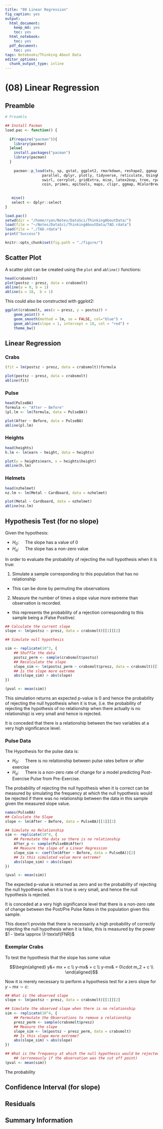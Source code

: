 ```yaml
---
title: "08 Linear Regression"
fig_caption: yes
output:
  html_document: 
    keep_md: yes
    toc: yes
  html_notebook:
    toc: yes
  pdf_document:
    toc: yes
tags: Notebooks/Thinking About Data
editor_options:
  chunk_output_type: inline
---
```


# (08) Linear Regression
## Preamble

```r
# Preamble

## Install Pacman
load.pac <- function() {
  
  if(require("pacman")){
    library(pacman)
  }else{
    install.packages("pacman")
    library(pacman)
  }
  
    pacman::p_load(xts, sp, gstat, ggplot2, rmarkdown, reshape2, ggmap,
                 parallel, dplyr, plotly, tidyverse, reticulate, UsingR, Rmpfr,
                 swirl, corrplot, gridExtra, mise, latex2exp, tree, rpart, lattice,
                 coin, primes, epitools, maps, clipr, ggmap, RColorBrewer)
  
  
   mise()
   select <- dplyr::select
}

load.pac()
setwd(dir = "/home/ryan/Notes/DataSci/ThinkingAboutData/")
load(file = "~/Notes/DataSci/ThinkingAboutData/TAD.rdata")
load(file = "./TAD.rdata")
print("Success")
```


```r
knitr::opts_chunk$set(fig.path = "./figure/")

```

## Scatter Plot
A scatter plot can be created using the `plot` and `abline()` functions:

```r
head(crabsmolt)
plot(postsz ~ presz, data = crabsmolt)
abline(a = 0, b = 1)
abline(a = 18,  b = 1)
```

This could also be constructed with ggplot2:

```r
ggplot(crabsmolt, aes(x = presz, y = postsz)) +
    geom_point() +
    geom_smooth(method = lm, se = FALSE, col="blue") +
    geom_abline(slope = 1, intercept = 18, col = "red") +
    theme_bw()
```


## Linear Regression
### Crabs
```r
(fit = lm(postsz ~ presz, data = crabsmolt))formula

plot(postsz ~ presz, data = crabsmolt)
abline(fit)
```
### Pulse

```r
head(PulseBA)
formula <- "After ~ Before"
(pl.lm <- lm(formula, data = PulseBA))

plot(After ~ Before, data = PulseBA)
abline(pl.lm)
```

### Heights

```r
head(heights)
h.lm <- lm(earn ~ height, data = heights)

plot(y = heights$earn, x = heights$height)
abline(h.lm)
```

### Helmets

```r
head(nzhelmet)
nz.lm <- lm(Metal ~ Cardboard, data = nzhelmet)

plot(Metal ~ Cardboard, data = nzhelmet)
abline(nz.lm)
```


## Hypothesis Test (for no slope)
Given the hypothesis:

+ $H_0: \quad$ The slope has a value of 0
+ $H_a: \quad$ The slope has a non-zero value

In order to evaluate the probability of rejecting the null hypothesis when it is
true:

1. Simulate a sample corresponding to this population that has no relationship
  + This can be done by permuting the observations
2. Measure the number of times a slope value more extreme than observation is
recorded.
  + this represents the probability of a rejection corresponding to this sample
  being a /False Positive/.

```r
## Calculate the current slope
slope <- lm(postsz ~ presz, data = crabsmolt)[[1]][2]

## Simulate null hypothesis

sim <- replicate(10^3, {
    ## Shuffle the data
    postsz_perm <- sample(crabsmolt$postsz)
    ## Recalculate the slope
    slope_sim <- lm(postsz_perm ~ crabsmolt$presz, data = crabsmolt)[[1]][2]
    ## Is the slope more extreme
    abs(slope_sim) > abs(slope)
})

(pval <- mean(sim))
```

This simulation returns an expected p-value is 0 and hence the probability of rejecting
the null hypothesis when it is true, (i.e. the probability of rejecting the
hypothesis of no relationship when there actually is no relationship) is very
small and hence is rejected.

It is conceded that there is a relationship between the two variables at a very
high significance level.

### Pulse Data

The Hypothesis for the pulse data is:

+ $H_0: \quad$ There is no relationship between pulse rates before or after exercise
+ $H_a: \quad$ There is a non-zero rate of change for a model predicting
  Post-Exercise Pulse from Pre-Exercise.
  
The probability of rejecting the null hypothesis when it is correct can be
measured by simulating the frequency at which the null hypothesis would be
rejected if there was no relationship between the data in this sample given the
measured slope value.

```r
names(PulseBA)
## Calculate the Slope
slope <- lm(After ~ Before, data = PulseBA)[[1]][2]

## Simulate no Relationship
sim <- replicate(10^4, {
    ## Permutate the data so there is no relationship
    After_p <- sample(PulseBA$After)
    ## Measure the slope of a Linear Regression
    slope_sim <- coef(lm(After ~ Before, data = PulseBA))[2]
    ## Is this simulated value more extreme?
    abs(slope_sim) > abs(slope)
})

(pval <- mean(sim))

```

The expected p-value is returned as zero and so the probability of rejecting the
null hypothesis when it is true is very small, and hence the null hypothesis is
rejected.

It is conceded at a very high significance level that there is a non-zero rate
of change between the Post/Pre Pulse Rates in the population given this sample.

This doesn't provide that there is necessarily a high probability of correctly
rejecting the null hypothesis when it is false, this is measured by the power
$1 - \beta \approx \1-\textsf{FNR}$




### Exemplar Crabs
To test the hypothesis that the slope has some value

$$\begin{aligned}
y&= mx + c \\
y-mx& = c \\
y-mx& =  0\cdot m_2  + c \\
\end{aligned}$$

Now it is merely necessary to perform a hypothesis test for a zero slope for 
$y - mx \sim c$:

```r
## What is the observed slope
slope <- lm(postsz ~ presz, data = crabsmolt)[[1]][2]

## Simulate the observed slope when there is no relationship
sim <- replicate(10^4, {
    ## Permutate the Observations to remove a relationship
    presz_perm <- sample(crabsmolt$presz)
    ## Measure the slope
    slope_sim <- lm(postsz ~ presz_perm, data = crabsmolt)
    ## Is this slope more extreme?
    abs(slope_sim) > abs(slope)
})

## What is the frequency at which the null hypothesis would be rejected
    ## (erroneously if the observation was the cut off point)
(pval <- mean(sim))
```

The probability





## Confidence Interval (for slope)
## Residuals
## Summary Information
